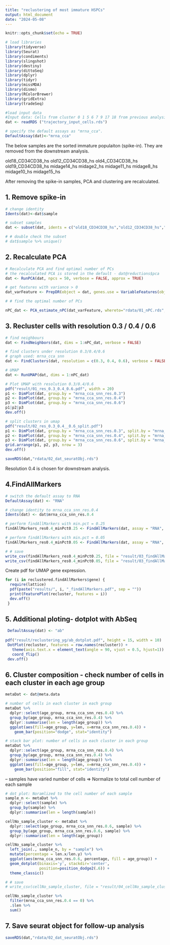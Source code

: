 ```yaml
---
title: "reclustering of most immature HSPCs"
output: html_document
date: "2024-05-08"
---
```


```r
knitr::opts_chunk$set(echo = TRUE)
```

```r
# load libraries
library(tidyverse)
library(Seurat)
library(condiments)
library(slingshot)
library(destiny)
library(dittoSeq)
library(dplyr)
library(tidyr)
library(missMDA)
library(dismo)
library(RColorBrewer)
library(gridExtra)
library(tradeSeq)
```

```r
#load input data
#Input data: Cells from cluster 0 1 5 6 7 9 17 18 from previous analysis
dat <- readRDS ("trajectory_input_cells.rds")

# specify the default assays as "mrna_cca".
DefaultAssay(dat)<-"mrna_cca"
```

The below samples are the sorted immature populaiton (spike-in). They are removed from the downstream analysis.

old18_CD34CD38_hs
old12_CD34CD38_hs
old4_CD34CD38_hs
old19_CD34CD38_hs
midage14_hs
midage2_hs
midage11_hs
midage8_hs
midage10_hs
midage15_hs

After removing the spike-in samples, PCA and clustering are recalculated.


## 1. Remove spike-in
```r
# change identity
Idents(dat)<-dat$sample

# subset samples
dat <- subset(dat, idents = c("old18_CD34CD38_hs","old12_CD34CD38_hs","old4_CD34CD38_hs","old19_CD34CD38_hs", "midage14_hs","midage2_hs","midage11_hs","midage8_hs","midage10_hs","midage15_hs"), invert=T)

# # double check the subset
# dat$sample %>% unique()
```

## 2. Recalculate PCA
```r
# Recalculate PCA and find optimal number of PCs
# the recalculated PCA is stored in the default - dat@reductions$pca
dat <- RunPCA(dat, npcs = 50, verbose = FALSE, approx = TRUE)

# get features with variance > 0
dat_varFeature <- PrepDR(object = dat, genes.use = VariableFeatures(object = dat), use.imputed = F, assay.type = "mrna_cca")

# # find the optimal number of PCs

nPC_dat <- PCA_estimate_nPC(dat_varFeature, whereto="rdata/01_nPC.rds", by.nPC=1, to.nPC = 50)
```

## 3. Recluster cells with resolution 0.3 / 0.4 / 0.6
```r
# find neighbours
dat <- FindNeighbors(dat, dims = 1:nPC_dat, verbose = FALSE)

# find clusters under resolution 0.3/0.4/0.6
# graph used: mrna_cca_snn
dat <- FindClusters(dat, resolution = c(0.3, 0.4, 0.6), verbose = FALSE)

# UMAP 
dat <- RunUMAP(dat, dims = 1:nPC_dat)

# Plot UMAP with resolution 0.3/0.4/0.6
pdf("result/01_res_0.3_0.4_0.6.pdf", width = 20)
p1 <- DimPlot(dat, group.by = "mrna_cca_snn_res.0.3")
p2 <- DimPlot(dat, group.by = "mrna_cca_snn_res.0.4")
p3 <- DimPlot(dat, group.by = "mrna_cca_snn_res.0.6")
p1|p2|p3
dev.off()

# split clusters in umap
pdf("result/02_res_0.3_0.4__0.6_split.pdf")
p1 <- DimPlot(dat, group.by = "mrna_cca_snn_res.0.3", split.by = "mrna_cca_snn_res.0.3")
p2 <- DimPlot(dat, group.by = "mrna_cca_snn_res.0.4", split.by = "mrna_cca_snn_res.0.4")
p3 <- DimPlot(dat, group.by = "mrna_cca_snn_res.0.6", split.by = "mrna_cca_snn_res.0.6")
grid.arrange(p1, p2, p3, nrow = 3)
dev.off()

saveRDS(dat,"rdata/02_dat_seuratObj.rds")
```

Resolution 0.4 is chosen for downstream analysis.

## 4.FindAllMarkers
```r
# switch the default assay to RNA
DefaultAssay(dat) <- "RNA"

# change identity to mrna_cca_snn_res.0.4
Idents(dat) <- dat$mrna_cca_snn_res.0.4

# perform findAllMarkers with min.pct = 0.25
findAllMarkers_res0.4_minPct0.25 <- FindAllMarkers(dat, assay = "RNA", only.pos = TRUE, min.pct = 0.25, logfc.threshold = 0.25, test.use = "wilcox")

# perform findAllMarkers with min.pct = 0.05
findAllMarkers_res0.4_minPct0.05 <- FindAllMarkers(dat, assay = "RNA", only.pos = TRUE, min.pct = 0.05, logfc.threshold = 0.25, test.use = "wilcox")

# # save
write_csv(findAllMarkers_res0.4_minPct0.25, file = "result/03_findAllMarkers_res0.4_minPct0.25.csv")
write_csv(findAllMarkers_res0.4_minPct0.05, file = "result/03_findAllMarkers_res0.4_minPct0.05.csv")
```

Create pdf for UMAP gene expression.
```r
for (i in reclustered.findAllMarkers$gene) {
  require(lattice)
  pdf(paste("results/", i, "_findAllMarkers.pdf", sep = ""))
  print(FeaturePlot(recluster, features = i))
  dev.off()
 }
```

## 5. Additional ploting- dotplot with AbSeq
```r
 DefaultAssay(dat) <- "ab"
 
pdf("result/reclustering_yg/ab_dotplot.pdf", height = 15, width = 10)
 DotPlot(recluster, features = row.names(recluster)) +
   theme(axis.text.x = element_text(angle = 90, vjust = 0.5, hjust=1)) +
   coord_flip()
 dev.off()
```

## 6. Cluster composition - check number of cells in each cluster in each age group
```r
metaDat <- dat@meta.data

# number of cells in each cluster in each group
metaDat %>% 
  dplyr::select(age_group, mrna_cca_snn_res.0.4) %>% 
  group_by(age_group, mrna_cca_snn_res.0.4) %>% 
  dplyr::summarise(len = length(age_group)) %>% 
  ggplot(aes(fill=age_group, y=len, x=mrna_cca_snn_res.0.4)) + 
    geom_bar(position="dodge", stat="identity")

# stack bar plot: number of cells in each cluster in each group
metaDat %>% 
  dplyr::select(age_group, mrna_cca_snn_res.0.4) %>% 
  group_by(age_group, mrna_cca_snn_res.0.4) %>% 
  dplyr::summarise(len = length(age_group)) %>% 
  ggplot(aes(fill=age_group, y=len, x=mrna_cca_snn_res.0.4)) + 
    geom_bar(position="fill", stat="identity")
```

-- samples have varied number of cells => Normalize to total cell number of each sample
```r
# dot plot: Noramlized to the cell number of each sample
sample_n <- metaDat %>% 
  dplyr::select(sample) %>% 
  group_by(sample) %>% 
  dplyr::summarise(len = length(sample))

cellNo_sample_cluster <- metaDat %>% 
  dplyr::select(age_group, mrna_cca_snn_res.0.6, sample) %>% 
  group_by(age_group, mrna_cca_snn_res.0.6, sample) %>% 
  dplyr::summarise(len = length(age_group)) 

cellNo_sample_cluster %>% 
  left_join(., sample_n, by = "sample") %>% 
  mutate(percentage = len.x/len.y) %>% 
  ggplot(aes(mrna_cca_snn_res.0.6, percentage, fill = age_group)) +
  geom_dotplot(binaxis='y', stackdir='center', 
               position=position_dodge2(.6)) +
  theme_classic()

# # save
# write_csv(cellNo_sample_cluster, file = "result/04_cellNo_sample_cluster.csv")

cellNo_sample_cluster %>% 
  filter(mrna_cca_snn_res.0.4 == 0) %>% 
  .$len %>% 
  sum()
```

## 7. Save seurat object for follow-up analysis
```r
saveRDS(dat,"rdata/02_dat_seuratObj.rds")
```

